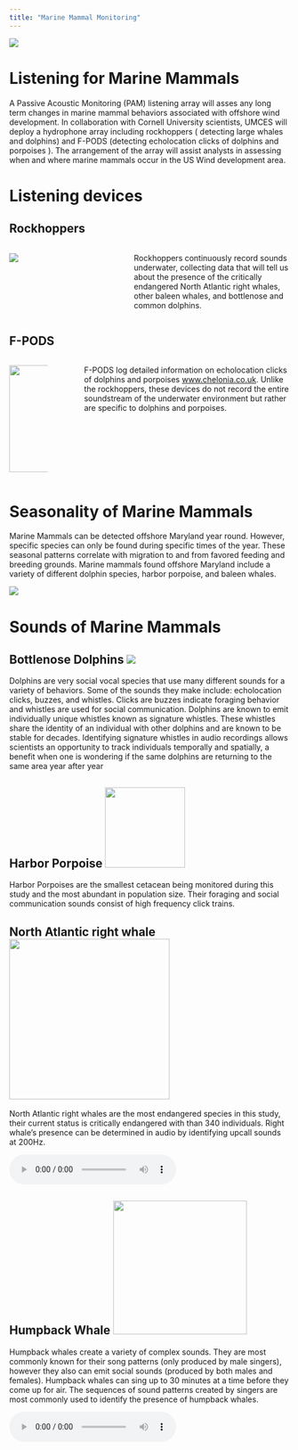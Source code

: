 ```yaml
---
title: "Marine Mammal Monitoring"
---
```


![](images/Dolphins_creditRB.png)

# Listening for Marine Mammals

A Passive Acoustic Monitoring (PAM) listening array will asses any long term changes in marine mammal behaviors associated with offshore wind development. In collaboration with Cornell University scientists, UMCES will deploy a hydrophone array including rockhoppers ( detecting large whales and dolphins) and F-PODS (detecting echolocation clicks of dolphins and porpoises ). The arrangement of the array will assist analysts in assessing when and where marine mammals occur in the US Wind development area.

# Listening devices

## Rockhoppers

::: columns
::: {.column width="30%"}
![](images/rockhoppers.png)
:::

::: {.column width="5%"}
:::

::: {.column width="55%"}
Rockhoppers continuously record sounds underwater, collecting data that will tell us about the presence of the critically endangered North Atlantic right whales, other baleen whales, and bottlenose and common dolphins.
:::
:::

## F-PODS

::: columns
::: {.column width="15%"}
![](images/FPOD.png){height="2in"}
:::

::: {.column width="5%"}
:::

::: {.column width="80%"}
F-PODS log detailed information on echolocation clicks of dolphins and porpoises [www.chelonia.co.uk](https://www.chelonia.co.uk). Unlike the rockhoppers, these devices do not record the entire soundstream of the underwater environment but rather are specific to dolphins and porpoises.
:::
:::

# Seasonality of Marine Mammals

Marine Mammals can be detected offshore Maryland year round. However, specific species can only be found during specific times of the year. These seasonal patterns correlate with migration to and from favored feeding and breeding grounds. Marine mammals found offshore Maryland include a variety of different dolphin species, harbor porpoise, and baleen whales.

![](images/MMM%20seasonal%20detections.png){.column-body-outset}

# Sounds of Marine Mammals

## Bottlenose Dolphins ![](images/Dolphin_Scaled.png)

Dolphins are very social vocal species that use many different sounds for a variety of behaviors. Some of the sounds they make include: echolocation clicks, buzzes, and whistles. Clicks are buzzes indicate foraging behavior and whistles are used for social communication. Dolphins are known to emit individually unique whistles known as signature whistles. These whistles share the identity of an individual with other dolphins and are known to be stable for decades. Identifying signature whistles in audio recordings allows scientists an opportunity to track individuals temporally and spatially, a benefit when one is wondering if the same dolphins are returning to the same area year after year

## Harbor Porpoise ![](images/porpoise_scaled.png){width="1.5in"}

Harbor Porpoises are the smallest cetacean being monitored during this study and the most abundant in population size. Their foraging and social communication sounds consist of high frequency click trains.

## North Atlantic right whale ![](images/NARW.png){width="3in"}

North Atlantic right whales are the most endangered species in this study, their current status is critically endangered with than 340 individuals. Right whale's presence can be determined in audio by identifying upcall sounds at 200Hz.

<audio controls source src="../audio/NARW_022422_201500.mp3" type="audio/wav">

</audio>

## Humpback Whale ![](images/humpback.png){width="2.5in"}

Humpback whales create a variety of complex sounds. They are most commonly known for their song patterns (only produced by male singers), however they also can emit social sounds (produced by both males and females). Humpback whales can sing up to 30 minutes at a time before they come up for air. The sequences of sound patterns created by singers are most commonly used to identify the presence of humpback whales.

<audio controls source src="../audio/Humpbacksong_020722_225400.mp3" type="audio/wav">

</audio>
